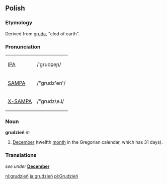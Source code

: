 ==Polish==
===Etymology===
Derived from [[gruda]], "clod of earth".

===Pronunciation===
{| border=1 cellpadding=5
| [[w:IPA|IPA]] || /ˈgrudʑeɲ/
|-
| [[w:SAMPA|SAMPA]] || /"grudz'en'/
|-
| [[w:X-SAMPA|X-SAMPA]] || /"grudz\eJ/
|}

===Noun===
'''grudzień''' ''m''
# [[December]] (twelfth [[month]] in the Gregorian calendar, which has 31 days).

===Translations===
''see under'' '''[[December]]'''

[[nl:grudzień]]
[[ja:grudzień]]
[[pl:Grudzień]]